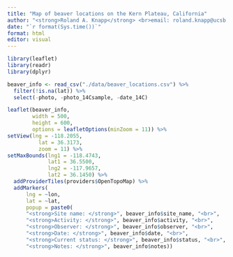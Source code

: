 ```yaml
---
title: "Map of beaver locations on the Kern Plateau, California"
author: "<strong>Roland A. Knapp</strong> <br>email: roland.knapp@ucsb.edu <br> GitHub: <https://github.com/rolandknapp/beaver_map>"
date: "`r format(Sys.time())`"
format: html
editor: visual
---
```


```r
library(leaflet)
library(readr)
library(dplyr)
```

```r
beaver_info <- read_csv("./data/beaver_locations.csv") %>% 
  filter(!is.na(lat)) %>% 
  select(-photo, -photo_14Csample, -date_14C)
```

```r
leaflet(beaver_info, 
        width = 500, 
        height = 600,
        options = leafletOptions(minZoom = 11)) %>% 
setView(lng = -118.2055, 
          lat = 36.3173, 
          zoom = 11) %>% 
setMaxBounds(lng1 = -118.4743, 
             lat1 = 36.5500,
             lng2 = -117.9657, 
             lat2 = 36.1450) %>% 
  addProviderTiles(providers$OpenTopoMap) %>% 
  addMarkers(
      lng = ~lon,
      lat = ~lat, 
      popup = paste0(
      "<strong>Site name: </strong>", beaver_info$site_name, "<br>",
      "<strong>Activity: </strong>", beaver_info$activity, "<br>",
      "<strong>Observer: </strong>", beaver_info$observer, "<br>",
      "<strong>Date: </strong>", beaver_info$date, "<br>",
      "<strong>Current status: </strong>", beaver_info$status, "<br>",
      "<strong>Notes: </strong>", beaver_info$notes))
```
